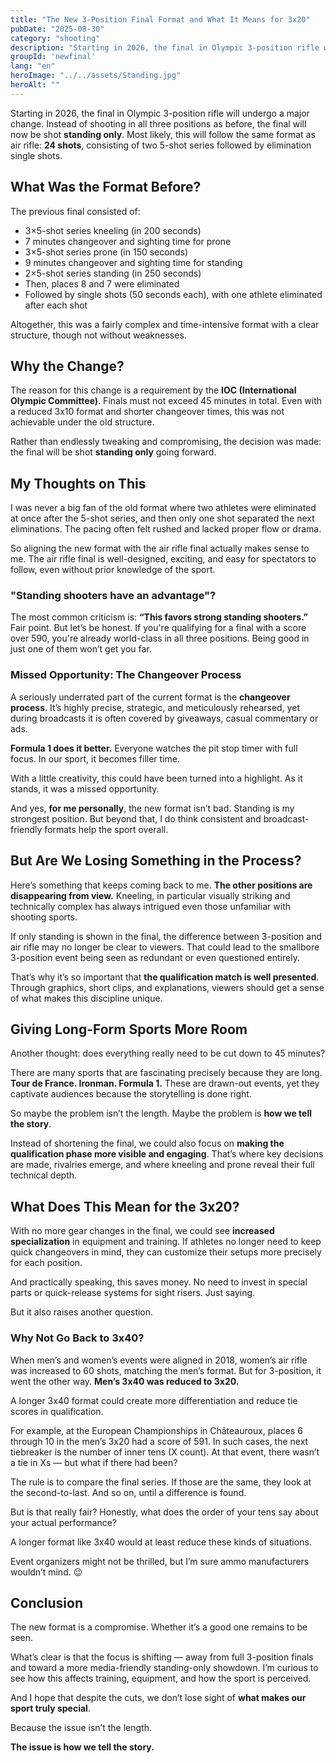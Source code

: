 ```yaml
---
title: "The New 3-Position Final Format and What It Means for 3x20"
pubDate: "2025-08-30"
category: "shooting"
description: "Starting in 2026, the final in Olympic 3-position rifle will be shot standing only. What this means for the discipline and what opportunities and risks I see."
groupId: 'newfinal'
lang: "en"
heroImage: "../../assets/Standing.jpg"
heroAlt: ""
---
```


Starting in 2026, the final in Olympic 3-position rifle will undergo a major change. Instead of shooting in all three positions as before, the final will now be shot **standing only**. Most likely, this will follow the same format as air rifle: **24 shots**, consisting of two 5-shot series followed by elimination single shots.

## What Was the Format Before?

The previous final consisted of:

- 3×5-shot series kneeling (in 200 seconds)  
- 7 minutes changeover and sighting time for prone  
- 3×5-shot series prone (in 150 seconds)  
- 9 minutes changeover and sighting time for standing  
- 2×5-shot series standing (in 250 seconds)  
- Then, places 8 and 7 were eliminated  
- Followed by single shots (50 seconds each), with one athlete eliminated after each shot

Altogether, this was a fairly complex and time-intensive format with a clear structure, though not without weaknesses.

## Why the Change?

The reason for this change is a requirement by the **IOC (International Olympic Committee)**. Finals must not exceed 45 minutes in total. Even with a reduced 3x10 format and shorter changeover times, this was not achievable under the old structure.

Rather than endlessly tweaking and compromising, the decision was made: the final will be shot **standing only** going forward.

## My Thoughts on This

I was never a big fan of the old format where two athletes were eliminated at once after the 5-shot series, and then only one shot separated the next eliminations. The pacing often felt rushed and lacked proper flow or drama.

So aligning the new format with the air rifle final actually makes sense to me. The air rifle final is well-designed, exciting, and easy for spectators to follow, even without prior knowledge of the sport.

### "Standing shooters have an advantage"?

The most common criticism is: **“This favors strong standing shooters.”** Fair point. But let’s be honest. If you're qualifying for a final with a score over 590, you're already world-class in all three positions. Being good in just one of them won’t get you far.

### Missed Opportunity: The Changeover Process

A seriously underrated part of the current format is the **changeover process**. It’s highly precise, strategic, and meticulously rehearsed, yet during broadcasts it is often covered by giveaways, casual commentary or ads.

**Formula 1 does it better.** Everyone watches the pit stop timer with full focus. In our sport, it becomes filler time.

With a little creativity, this could have been turned into a highlight. As it stands, it was a missed opportunity.

And yes, **for me personally**, the new format isn’t bad. Standing is my strongest position. But beyond that, I do think consistent and broadcast-friendly formats help the sport overall.

## But Are We Losing Something in the Process?

Here’s something that keeps coming back to me. **The other positions are disappearing from view.** Kneeling, in particular visually striking and technically complex has always intrigued even those unfamiliar with shooting sports.

If only standing is shown in the final, the difference between 3-position and air rifle may no longer be clear to viewers. That could lead to the smallbore 3-position event being seen as redundant or even questioned entirely.

That’s why it’s so important that **the qualification match is well presented**. Through graphics, short clips, and explanations, viewers should get a sense of what makes this discipline unique.

## Giving Long-Form Sports More Room

Another thought: does everything really need to be cut down to 45 minutes?

There are many sports that are fascinating precisely because they are long. **Tour de France. Ironman. Formula 1.** These are drawn-out events, yet they captivate audiences because the storytelling is done right.

So maybe the problem isn’t the length. Maybe the problem is **how we tell the story**.

Instead of shortening the final, we could also focus on **making the qualification phase more visible and engaging**. That’s where key decisions are made, rivalries emerge, and where kneeling and prone reveal their full technical depth.

## What Does This Mean for the 3x20?

With no more gear changes in the final, we could see **increased specialization** in equipment and training. If athletes no longer need to keep quick changeovers in mind, they can customize their setups more precisely for each position.

And practically speaking, this saves money. No need to invest in special parts or quick-release systems for sight risers. Just saying.

But it also raises another question.

### Why Not Go Back to 3x40?

When men’s and women’s events were aligned in 2018, women’s air rifle was increased to 60 shots, matching the men’s format. But for 3-position, it went the other way. **Men’s 3x40 was reduced to 3x20.**

A longer 3x40 format could create more differentiation and reduce tie scores in qualification.

For example, at the European Championships in Châteauroux, places 6 through 10 in the men’s 3x20 had a score of 591. In such cases, the next tiebreaker is the number of inner tens (X count). At that event, there wasn’t a tie in Xs — but what if there had been?

The rule is to compare the final series. If those are the same, they look at the second-to-last. And so on, until a difference is found.

But is that really fair? Honestly, what does the order of your tens say about your actual performance?

A longer format like 3x40 would at least reduce these kinds of situations.

Event organizers might not be thrilled, but I’m sure ammo manufacturers wouldn’t mind. 😉

## Conclusion

The new format is a compromise. Whether it’s a good one remains to be seen.

What’s clear is that the focus is shifting — away from full 3-position finals and toward a more media-friendly standing-only showdown. I’m curious to see how this affects training, equipment, and how the sport is perceived.

And I hope that despite the cuts, we don’t lose sight of **what makes our sport truly special**.

Because the issue isn’t the length.

**The issue is how we tell the story.**
